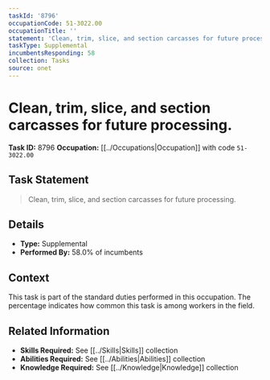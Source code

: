 ```yaml
---
taskId: '8796'
occupationCode: 51-3022.00
occupationTitle: ''
statement: 'Clean, trim, slice, and section carcasses for future processing.'
taskType: Supplemental
incumbentsResponding: 58
collection: Tasks
source: onet
---
```

# Clean, trim, slice, and section carcasses for future processing.

**Task ID:** 8796
**Occupation:** [[../Occupations|Occupation]] with code `51-3022.00`

## Task Statement

> Clean, trim, slice, and section carcasses for future processing.

## Details

- **Type:** Supplemental
- **Performed By:** 58.0% of incumbents

## Context

This task is part of the standard duties performed in this occupation. The percentage indicates how common this task is among workers in the field.

## Related Information

- **Skills Required:** See [[../Skills|Skills]] collection
- **Abilities Required:** See [[../Abilities|Abilities]] collection
- **Knowledge Required:** See [[../Knowledge|Knowledge]] collection
